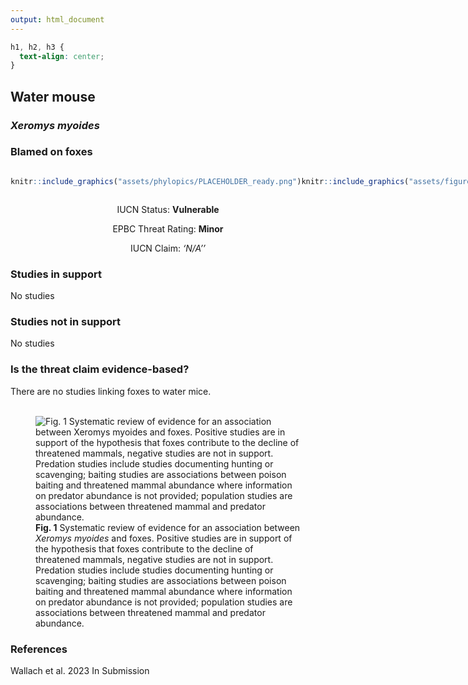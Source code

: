 ```yaml
---
output: html_document
---
```

```css
h1, h2, h3 {
  text-align: center;
}
```

## **Water mouse**
### *Xeromys myoides*
### Blamed on foxes

:::: {style="display: flex;"}

::: {}
  ```r
  knitr::include_graphics("assets/phylopics/PLACEHOLDER_ready.png")
  ```
:::

::: {}

:::

::: {}
  ```r
  knitr::include_graphics("assets/figures/Map_Fox_Xeromys myoides.png")
  ```
:::

::::
<center>
IUCN Status: **Vulnerable**

EPBC Threat Rating: **Minor**

IUCN Claim: *'N/A''*

</center>

### Studies in support

No studies

### Studies not in support

No studies

### Is the threat claim evidence-based?

There are no studies linking foxes to water mice.
<br>
<br>

![**Fig. 1**  Systematic review of evidence for an association between *Xeromys myoides* and foxes. Positive studies are in support of the hypothesis that foxes contribute to the decline of threatened mammals, negative studies are not in support. Predation studies include studies documenting hunting or scavenging; baiting studies are associations between poison baiting and threatened mammal abundance where information on predator abundance is not provided; population studies are associations between threatened mammal and predator abundance.](assets/figures/Main_Evidence_Fox_Xeromys myoides.png)

### References



Wallach et al. 2023 In Submission

